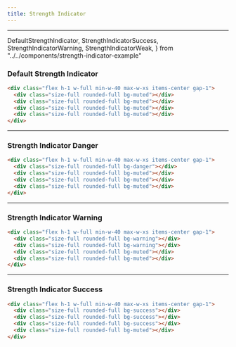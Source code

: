 ```yaml
---
title: Strength Indicator
---
```


---

  DefaultStrengthIndicator,
  StrengthIndicatorSuccess,
  StrengthIndicatorWarning,
  StrengthIndicatorWeak,
} from "../../components/strength-indicator-example"

### Default Strength Indicator

<DefaultStrengthIndicator />

```html title="strength-indicator.html"
<div class="flex h-1 w-full min-w-40 max-w-xs items-center gap-1">
  <div class="size-full rounded-full bg-muted"></div>
  <div class="size-full rounded-full bg-muted"></div>
  <div class="size-full rounded-full bg-muted"></div>
  <div class="size-full rounded-full bg-muted"></div>
</div>
```

---

### Strength Indicator Danger

<StrengthIndicatorWeak />

```html title="strength-indicator.html"
<div class="flex h-1 w-full min-w-40 max-w-xs items-center gap-1">
  <div class="size-full rounded-full bg-danger"></div>
  <div class="size-full rounded-full bg-muted"></div>
  <div class="size-full rounded-full bg-muted"></div>
  <div class="size-full rounded-full bg-muted"></div>
</div>
```

---

### Strength Indicator Warning

<StrengthIndicatorWarning />

```html title="strength-indicator.html"
<div class="flex h-1 w-full min-w-40 max-w-xs items-center gap-1">
  <div class="size-full rounded-full bg-warning"></div>
  <div class="size-full rounded-full bg-warning"></div>
  <div class="size-full rounded-full bg-muted"></div>
  <div class="size-full rounded-full bg-muted"></div>
</div>
```

---

### Strength Indicator Success

<StrengthIndicatorSuccess />

```html title="strength-indicator.html"
<div class="flex h-1 w-full min-w-40 max-w-xs items-center gap-1">
  <div class="size-full rounded-full bg-success"></div>
  <div class="size-full rounded-full bg-success"></div>
  <div class="size-full rounded-full bg-success"></div>
  <div class="size-full rounded-full bg-muted"></div>
</div>
```
